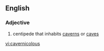 ==English==

===Adjective===
{{en-adj}}

#{{rare}} centipede that inhabits [[cavern]]s or [[cave]]s

[[vi:cavernicolous]]